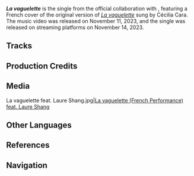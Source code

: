 {{Album Infobox
|title       = La vaguelette feat. Laure Shang
|image       = La vaguelette feat. Laure Shang (Album).png
|type        = Promotional Songs
|group       = Singles
|medium      = Digital
|releaseDate = 2023-11-14
|length      = 2 min 28 sec - 1 Tracks
|spotify     = 
|youtube     = 
}}
'''''La vaguelette''''' is the single from the official collaboration with {{W|Laure Shang}}, featuring a French cover of the original version of ''[[La vaguelette]]'' sung by Cécilia Cara. The music video was released on November 11, 2023, and the single was released on streaming platforms on November 14, 2023.

==Tracks==
{{Soundtracks by Category Table|La vaguelette feat. Laure Shang (Album) Soundtracks|hidealbum=1|noplayercol=1}}

==Production Credits==
{{Transclude|La vaguelette feat. Laure Shang|Production Credits}}

==Media==
<gallery>
La vaguelette feat. Laure Shang.jpg|[https://www.bilibili.com/video/BV1wC4y1n7Bu/ La vaguelette (French Performance) feat. Laure Shang]
</gallery>

==Other Languages==
{{Other Languages|Transclude=La vaguelette}}

==References==
{{Reflist}}

==Navigation==
{{Album Navbox|misc}}